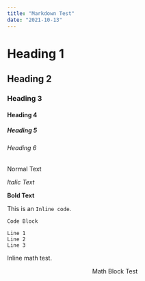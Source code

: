 ```yaml
---
title: "Markdown Test"
date: "2021-10-13"
---
```


# Heading 1

## Heading 2

### Heading 3

#### Heading 4

##### Heading 5

###### Heading 6

Normal Text

*Italic Text*

**Bold Text**

This is an `Inline code`.

```
Code Block

Line 1
Line 2
Line 3
```

Inline $\text{math}$ test.

$$
\text{Math Block Test}
$$